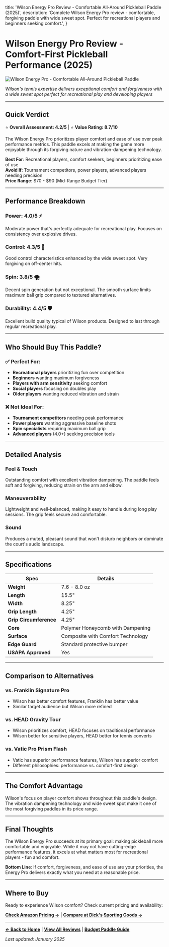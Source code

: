   title: 'Wilson Energy Pro Review - Comfortable All-Around Pickleball Paddle (2025)',
  description: 'Complete Wilson Energy Pro review - comfortable, forgiving paddle with wide sweet spot. Perfect for recreational players and beginners seeking comfort.',
}

# Wilson Energy Pro Review - Comfort-First Pickleball Performance (2025)

![Wilson Energy Pro - Comfortable All-Around Pickleball Paddle](/img/paddles/wilson-energy-pro.svg)

*Wilson's tennis expertise delivers exceptional comfort and forgiveness with a wide sweet spot perfect for recreational play and developing players*

---

## Quick Verdict

⭐ **Overall Assessment: 4.2/5** | ⭐ **Value Rating: 8.7/10**

The Wilson Energy Pro prioritizes player comfort and ease of use over peak performance metrics. This paddle excels at making the game more enjoyable through its forgiving nature and vibration-dampening technology.

**Best For**: Recreational players, comfort seekers, beginners prioritizing ease of use  
**Avoid If**: Tournament competitors, power players, advanced players needing precision  
**Price Range**: $70 - $90 (Mid-Range Budget Tier)

---

## Performance Breakdown

### **Power: 4.0/5** ⚡
Moderate power that's perfectly adequate for recreational play. Focuses on consistency over explosive drives.

### **Control: 4.3/5** 🎯
Good control characteristics enhanced by the wide sweet spot. Very forgiving on off-center hits.

### **Spin: 3.8/5** 🌪️
Decent spin generation but not exceptional. The smooth surface limits maximum ball grip compared to textured alternatives.

### **Durability: 4.4/5** 🛡️
Excellent build quality typical of Wilson products. Designed to last through regular recreational play.

---

## Who Should Buy This Paddle?

### ✅ **Perfect For:**
- **Recreational players** prioritizing fun over competition
- **Beginners** wanting maximum forgiveness
- **Players with arm sensitivity** seeking comfort
- **Social players** focusing on doubles play
- **Older players** wanting reduced vibration and strain

### ❌ **Not Ideal For:**
- **Tournament competitors** needing peak performance
- **Power players** wanting aggressive baseline shots
- **Spin specialists** requiring maximum ball grip
- **Advanced players** (4.0+) seeking precision tools

---

## Detailed Analysis

### **Feel & Touch**
Outstanding comfort with excellent vibration dampening. The paddle feels soft and forgiving, reducing strain on the arm and elbow.

### **Maneuverability** 
Lightweight and well-balanced, making it easy to handle during long play sessions. The grip feels secure and comfortable.

### **Sound**
Produces a muted, pleasant sound that won't disturb neighbors or dominate the court's audio landscape.

---

## Specifications

| Spec | Details |
|------|---------|
| **Weight** | 7.6 - 8.0 oz |
| **Length** | 15.5" |
| **Width** | 8.25" |
| **Grip Length** | 4.25" |
| **Grip Circumference** | 4.25" |
| **Core** | Polymer Honeycomb with Dampening |
| **Surface** | Composite with Comfort Technology |
| **Edge Guard** | Standard protective bumper |
| **USAPA Approved** | Yes |

---

## Comparison to Alternatives

### vs. **Franklin Signature Pro** 
- Wilson has better comfort features, Franklin has better value
- Similar target audience but Wilson more refined

### vs. **HEAD Gravity Tour** 
- Wilson prioritizes comfort, HEAD focuses on traditional performance
- Wilson better for sensitive players, HEAD better for tennis converts

### vs. **Vatic Pro Prism Flash**
- Vatic has superior performance features, Wilson has superior comfort
- Different philosophies: performance vs. comfort-first design

---

## The Comfort Advantage

Wilson's focus on player comfort shows throughout this paddle's design. The vibration dampening technology and wide sweet spot make it one of the most forgiving paddles in its price range.

---

## Final Thoughts

The Wilson Energy Pro succeeds at its primary goal: making pickleball more comfortable and enjoyable. While it may not have cutting-edge performance features, it excels at what matters most for recreational players - fun and comfort.

**Bottom Line**: If comfort, forgiveness, and ease of use are your priorities, the Energy Pro delivers exactly what you need at a reasonable price.

---

## Where to Buy

Ready to experience Wilson comfort? Check current pricing and availability:

**[Check Amazon Pricing →](https://amazon.com/s?k=wilson+pickleball+paddle&tag=getapickle-20)** | **[Compare at Dick's Sporting Goods →](https://www.dickssportinggoods.com/s/wilson-pickleball-paddle)**

---

**[← Back to Home](/)** | **[View All Reviews](/ultimate-guide)** | **[Budget Paddle Guide](/budget-paddles)**

*Last updated: January 2025*